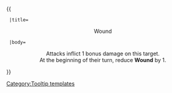 {{ {{{1|Tooltip hover box}}}
  |title=<center>Wound</center>
  |body=<center>Attacks inflict 1 bonus damage on this target.<br>At the beginning of their turn, reduce '''Wound''' by 1.</center>
}}<noinclude>[[Category:Tooltip templates]]</noinclude>